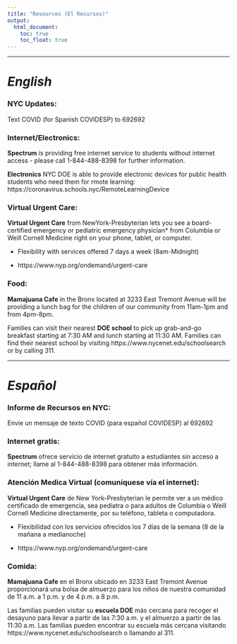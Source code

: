 ```yaml
---
title: "Resources (El Recursos)"
output: 
  html_document:
    toc: true
    toc_float: true
---
```


***

# *English* 

### NYC Updates: 

Text COVID (for Spanish COVIDESP) to 692692

### Internet/Electronics:

**Spectrum** is providing free internet service to students without internet access - please call 1-844-488-8398 for further information.

**Electronics** NYC DOE is able to provide electronic devices for public health students who need them for rmote learning:  https://coronavirus.schools.nyc/RemoteLearningDevice

### Virtual Urgent Care:
**Virtual Urgent Care** from NewYork-Presbyterian lets you see a board-certified emergency or pediatric emergency physician* from Columbia or Weill Cornell Medicine right on your phone, tablet, or computer.

* Flexibility with services offered 7 days a week (8am-Midnight)

* https://www.nyp.org/ondemand/urgent-care 

### Food:

**Mamajuana Cafe** in the Bronx located at 3233 East Tremont Avenue will be providing a lunch bag for the children of our community from 11am-1pm and from 4pm-8pm.

Families can visit their nearest **DOE school** to pick up grab-and-go breakfast starting at 7:30 AM and lunch starting at 11:30 AM. Families can find their nearest school by visiting https://www.nycenet.edu/schoolsearch or by calling 311.

***

# *Español*

### Informe de Recursos en NYC:

Envíe un mensaje de texto COVID (para español COVIDESP) al 692692

### Internet gratis:

**Spectrum** ofrece servicio de internet gratuito a estudiantes sin acceso a internet; llame al 1-844-488-8398 para obtener más información.

### Atención Medica Virtual (comuníquese vía el internet):

**Virtual Urgent Care** de New York-Presbyterian le permite ver a un médico certificado de emergencia, sea pediatra o para adultos de Columbia o Weill Cornell Medicine directamente, por su teléfono, tableta o computadora.

* Flexibilidad con los servicios ofrecidos los 7 días de la semana (8 de la mañana a medianoche)

* https://www.nyp.org/ondemand/urgent-care

### Comida:

**Mamajuana Cafe** en el Bronx ubicado en 3233 East Tremont Avenue proporcionará una bolsa de almuerzo para los niños de nuestra comunidad de 11 a.m. a 1 p.m. y de 4 p.m. a 8 p.m.

Las familias pueden visitar su **escuela DOE** más cercana para recoger el desayuno para llevar a partir de las 7:30 a.m. y el almuerzo a partir de las 11:30 a.m. Las familias pueden encontrar su escuela más cercana visitando https://www.nycenet.edu/schoolsearch o llamando al 311.
